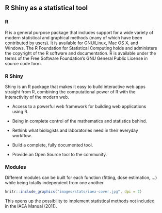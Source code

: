 ## R Shiny as a statistical tool {#intro-rlang}

### R

R is a general purpose package that includes support for a wide variety of modern
statistical and graphical methods (many of which have been contributed by users). It is available for GNU/Linux, Mac OS X, and Windows. The R Foundation for Statistical Computing holds and administers the copyright of the R software and documentation. R is available under the terms of the Free Software Foundation’s GNU General Public License in source code form.

### R Shiny 

Shiny is an R package that makes it easy to build interactive web apps straight from R, combining the computational power of R with the interactivity of the modern web.

- Access to a powerful web framework for building web applications using R.
- Being in complete control of the mathematics and statistics behind.

- Rethink what biologists and laboratories need in their everyday workflow.
- Build a complete, fully documented tool.
- Provide an Open Source tool to the community.

### Modules {#intro-background-modules}

Different modules can be built for each function (fitting, dose estimation, …) while being totally independent from one another.

```r
knitr::include_graphics("images/stats/iaea-cover.jpg", dpi = 2)
```

This opens up the possibility to implement statistical methods not included in the IAEA Manual (2011).

